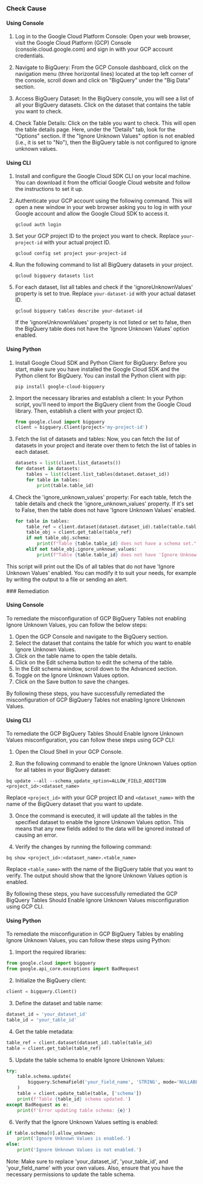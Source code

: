 

<Tabs><Tab title='Cause'>
### Check Cause

#### Using Console

1. Log in to the Google Cloud Platform Console: Open your web browser, visit the Google Cloud Platform (GCP) Console (console.cloud.google.com) and sign in with your GCP account credentials.

2. Navigate to BigQuery: From the GCP Console dashboard, click on the navigation menu (three horizontal lines) located at the top left corner of the console, scroll down and click on "BigQuery" under the "Big Data" section.

3. Access BigQuery Dataset: In the BigQuery console, you will see a list of all your BigQuery datasets. Click on the dataset that contains the table you want to check.

4. Check Table Details: Click on the table you want to check. This will open the table details page. Here, under the "Details" tab, look for the "Options" section. If the "Ignore Unknown Values" option is not enabled (i.e., it is set to "No"), then the BigQuery table is not configured to ignore unknown values.

#### Using CLI

1. Install and configure the Google Cloud SDK CLI on your local machine. You can download it from the official Google Cloud website and follow the instructions to set it up.

2. Authenticate your GCP account using the following command. This will open a new window in your web browser asking you to log in with your Google account and allow the Google Cloud SDK to access it.
   ```
   gcloud auth login
   ```

3. Set your GCP project ID to the project you want to check. Replace `your-project-id` with your actual project ID.
   ```
   gcloud config set project your-project-id
   ```

4. Run the following command to list all BigQuery datasets in your project.
   ```
   gcloud bigquery datasets list
   ```

5. For each dataset, list all tables and check if the 'ignoreUnknownValues' property is set to true. Replace `your-dataset-id` with your actual dataset ID.
   ```
   gcloud bigquery tables describe your-dataset-id
   ```
   If the 'ignoreUnknownValues' property is not listed or set to false, then the BigQuery table does not have the 'Ignore Unknown Values' option enabled.

#### Using Python

1. Install Google Cloud SDK and Python Client for BigQuery: Before you start, make sure you have installed the Google Cloud SDK and the Python client for BigQuery. You can install the Python client with pip:

   ```
   pip install google-cloud-bigquery
   ```

2. Import the necessary libraries and establish a client: In your Python script, you'll need to import the BigQuery client from the Google Cloud library. Then, establish a client with your project ID.

   ```python
   from google.cloud import bigquery
   client = bigquery.Client(project='my-project-id')
   ```

3. Fetch the list of datasets and tables: Now, you can fetch the list of datasets in your project and iterate over them to fetch the list of tables in each dataset.

   ```python
   datasets = list(client.list_datasets())
   for dataset in datasets:
       tables = list(client.list_tables(dataset.dataset_id))
       for table in tables:
           print(table.table_id)
   ```

4. Check the 'ignore_unknown_values' property: For each table, fetch the table details and check the 'ignore_unknown_values' property. If it's set to False, then the table does not have 'Ignore Unknown Values' enabled.

   ```python
   for table in tables:
       table_ref = client.dataset(dataset.dataset_id).table(table.table_id)
       table_obj = client.get_table(table_ref)
       if not table_obj.schema:
           print(f"Table {table.table_id} does not have a schema set.")
       elif not table_obj.ignore_unknown_values:
           print(f"Table {table.table_id} does not have 'Ignore Unknown Values' enabled.")
   ```

This script will print out the IDs of all tables that do not have 'Ignore Unknown Values' enabled. You can modify it to suit your needs, for example by writing the output to a file or sending an alert.

</Tab>

<Tab title='Remediation'>
### Remediation

#### Using Console

To remediate the misconfiguration of GCP BigQuery Tables not enabling Ignore Unknown Values, you can follow the below steps:

1. Open the GCP Console and navigate to the BigQuery section.
2. Select the dataset that contains the table for which you want to enable Ignore Unknown Values.
3. Click on the table name to open the table details.
4. Click on the Edit schema button to edit the schema of the table.
5. In the Edit schema window, scroll down to the Advanced section.
6. Toggle on the Ignore Unknown Values option.
7. Click on the Save button to save the changes.

By following these steps, you have successfully remediated the misconfiguration of GCP BigQuery Tables not enabling Ignore Unknown Values.

#### Using CLI

To remediate the GCP BigQuery Tables Should Enable Ignore Unknown Values misconfiguration, you can follow these steps using GCP CLI:

1. Open the Cloud Shell in your GCP Console.

2. Run the following command to enable the Ignore Unknown Values option for all tables in your BigQuery dataset:

```
bq update --all --schema_update_option=ALLOW_FIELD_ADDITION <project_id>:<dataset_name>
```

Replace `<project_id>` with your GCP project ID and `<dataset_name>` with the name of the BigQuery dataset that you want to update.

3. Once the command is executed, it will update all the tables in the specified dataset to enable the Ignore Unknown Values option. This means that any new fields added to the data will be ignored instead of causing an error.

4. Verify the changes by running the following command:

```
bq show <project_id>:<dataset_name>.<table_name>
```

Replace `<table_name>` with the name of the BigQuery table that you want to verify. The output should show that the Ignore Unknown Values option is enabled.

By following these steps, you have successfully remediated the GCP BigQuery Tables Should Enable Ignore Unknown Values misconfiguration using GCP CLI.

#### Using Python

To remediate the misconfiguration in GCP BigQuery Tables by enabling Ignore Unknown Values, you can follow these steps using Python:

1. Import the required libraries:

```python
from google.cloud import bigquery
from google.api_core.exceptions import BadRequest
```

2. Initialize the BigQuery client:

```python
client = bigquery.Client()
```

3. Define the dataset and table name:

```python
dataset_id = 'your_dataset_id'
table_id = 'your_table_id'
```

4. Get the table metadata:

```python
table_ref = client.dataset(dataset_id).table(table_id)
table = client.get_table(table_ref)
```

5. Update the table schema to enable Ignore Unknown Values:

```python
try:
    table.schema.update(
        bigquery.SchemaField('your_field_name', 'STRING', mode='NULLABLE', allow_unknown=True)
    )
    table = client.update_table(table, ['schema'])
    print(f'Table {table_id} schema updated.')
except BadRequest as e:
    print(f'Error updating table schema: {e}')
```

6. Verify that the Ignore Unknown Values setting is enabled:

```python
if table.schema[0].allow_unknown:
    print('Ignore Unknown Values is enabled.')
else:
    print('Ignore Unknown Values is not enabled.')
```

Note: Make sure to replace 'your_dataset_id', 'your_table_id', and 'your_field_name' with your own values. Also, ensure that you have the necessary permissions to update the table schema.


</Tab>
</Tabs>